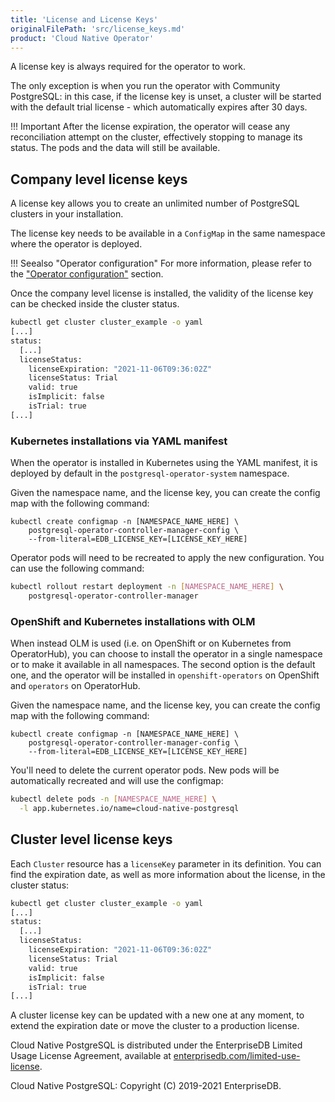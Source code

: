 ```yaml
---
title: 'License and License Keys'
originalFilePath: 'src/license_keys.md'
product: 'Cloud Native Operator'
---
```


A license key is always required for the operator to work.

The only exception is when you run the operator with Community PostgreSQL:
in this case, if the license key is unset, a cluster will be started with the default
trial license - which automatically expires after 30 days.

!!! Important
    After the license expiration, the operator will cease any reconciliation attempt
    on the cluster, effectively stopping to manage its status.
    The pods and the data will still be available.

## Company level license keys

A license key allows you to create an unlimited number of PostgreSQL
clusters in your installation.

The license key needs to be available in a `ConfigMap` in the same
namespace where the operator is deployed.

!!! Seealso "Operator configuration"
For more information, please refer to the ["Operator configuration"](operator_conf.md) section.

Once the company level license is installed, the validity of the
license key can be checked inside the cluster status.

```sh
kubectl get cluster cluster_example -o yaml
[...]
status:
  [...]
  licenseStatus:
    licenseExpiration: "2021-11-06T09:36:02Z"
    licenseStatus: Trial
    valid: true
    isImplicit: false
    isTrial: true
[...]
```

### Kubernetes installations via YAML manifest

When the operator is installed in Kubernetes using the YAML manifest,
it is deployed by default in the `postgresql-operator-system` namespace.

Given the namespace name, and the license key, you can create
the config map with the following command:

```
kubectl create configmap -n [NAMESPACE_NAME_HERE] \
    postgresql-operator-controller-manager-config \
    --from-literal=EDB_LICENSE_KEY=[LICENSE_KEY_HERE]
```

Operator pods will need to be recreated to apply the new configuration. You
can use the following command:

```sh
kubectl rollout restart deployment -n [NAMESPACE_NAME_HERE] \
    postgresql-operator-controller-manager
```

### OpenShift and Kubernetes installations with OLM

When instead OLM is used (i.e. on OpenShift or on Kubernetes from OperatorHub),
you can choose to install the operator in a single namespace
or to make it available in all namespaces. The second option is
the default one, and the operator will be installed in
`openshift-operators` on OpenShift and `operators` on OperatorHub.

Given the namespace name, and the license key, you can create
the config map with the following command:

```
kubectl create configmap -n [NAMESPACE_NAME_HERE] \
    postgresql-operator-controller-manager-config \
    --from-literal=EDB_LICENSE_KEY=[LICENSE_KEY_HERE]
```

You'll need to delete the current operator pods. New pods will be
automatically recreated and will use the configmap:

```sh
kubectl delete pods -n [NAMESPACE_NAME_HERE] \
  -l app.kubernetes.io/name=cloud-native-postgresql
```

## Cluster level license keys

Each `Cluster` resource has a `licenseKey` parameter in its definition.
You can find the expiration date, as well as more information about the license,
in the cluster status:

```sh
kubectl get cluster cluster_example -o yaml
[...]
status:
  [...]
  licenseStatus:
    licenseExpiration: "2021-11-06T09:36:02Z"
    licenseStatus: Trial
    valid: true
    isImplicit: false
    isTrial: true
[...]
```

A cluster license key can be updated with a new one at any moment, to extend
the expiration date or move the cluster to a production license.

Cloud Native PostgreSQL is distributed under the EnterpriseDB Limited Usage License
Agreement, available at [enterprisedb.com/limited-use-license](https://www.enterprisedb.com/limited-use-license).

Cloud Native PostgreSQL: Copyright (C) 2019-2021 EnterpriseDB.
